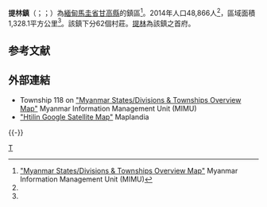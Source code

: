 {{Infobox settlement
|name = 提林鎮
|native_name = {{lang|my|ထီးလင်းမြို့နယ်}}
|settlement_type = [[甘高縣|甘高縣]]鎮區
|image_skyline = 
|image_map = Tilin Township.svg
|mapsize = 
|map_caption = 提林鎮在馬圭省的位置
|seat = [[提林|提林]]
|seat_type = 首府
|subdivision_type = 國家
|subdivision_name = {{flag|Burma}}
|subdivision_type1 = [[缅甸行政区划|省邦]]
|subdivision_name1 = [[馬圭省|馬圭省]]
|subdivision_type2 = [[縣_(緬甸)|縣]]
|subdivision_name2 = [[甘高縣|甘高縣]]
|area_total_km2 = 1,328.1
|population_footnotes =<ref name="citypopulation">[http://www.citypopulation.de/php/myanmar-admin.php MYANMAR: Administrative Division]. Citypopulation. 2015-11-25</ref>
|population = 48,866
|population_as_of = 2014
|population_density_km2 = 36.79
|coordinates_display = inline,title
|coordinates_region = MM
|latNS = N
|latd = 21
|latm = 46
|lats = 00
|longEW = E
|longd = 94
|longm = 11
|longs = 00
|elevation_ft = 
|elevation_m = 
|timezone = [[Myanmar_Standard_Time|MST]]
|utc_offset = +6:30
|website =
}}

'''提林鎮'''（{{lang-my|ထီးလင်းမြို့နယ်}}；{{IPA-my|tʰílɪ́ɴ mjo̰nɛ̀}}；{{lang-en|Tilin Township}}）為[[緬甸|緬甸]][[馬圭省|馬圭省]][[甘高縣|甘高縣]]的鎮區<ref name="MIMU001">[http://www.burmalibrary.org/docs6/MIMU001_A3_SD%20&%20Township%20Overview.pdf "Myanmar States/Divisions & Townships Overview Map"] {{webarchive|url=https://web.archive.org/web/20101203160828/http://www.burmalibrary.org/docs6/MIMU001_A3_SD%20%26%20Township%20Overview.pdf |date=2010-12-03 }} Myanmar Information Management Unit (MIMU)</ref>。2014年人口48,866人<ref name=citypopulation/>，區域面積1,328.1平方公里<ref name=citypopulation/>。該鎮下分62個村莊。[[提林|提林]]為該鎮之首府。

== 参考文献 ==
{{Reflist}}

== 外部連結 ==
* Township 118 on [http://www.burmalibrary.org/docs6/MIMU001_A3_SD%20&%20Township%20Overview.pdf "Myanmar States/Divisions & Townships Overview Map"] {{Wayback|url=http://www.burmalibrary.org/docs6/MIMU001_A3_SD%20%26%20Township%20Overview.pdf |date=20101203160828 }} Myanmar Information Management Unit (MIMU)
* [http://www.maplandia.com/burma/magwe/htilin/ "Htilin Google Satellite Map"] {{Wayback|url=http://www.maplandia.com/burma/magwe/htilin/ |date=20190602042002 }} Maplandia

{{-}}
{{馬圭省行政區劃 |state = collapsed }}

[[Category:馬圭省鎮區|T]]

{{Burma-geo-stub}}